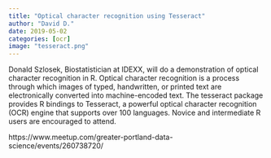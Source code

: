 ---
title: "Optical character recognition using Tesseract"
author: "David D."
date: 2019-05-02
categories: [ocr]
image: "tesseract.png"
---

Donald Szlosek, Biostatistician at IDEXX, will do a demonstration of optical character recognition in R. Optical character recognition is a process through which images of typed, handwritten, or printed text are electronically converted into machine-encoded text. The tesseract package provides R bindings to Tesseract, a powerful optical character recognition (OCR) engine that supports over 100 languages. Novice and intermediate R users are encouraged to attend.

https://www.meetup.com/greater-portland-data-science/events/260738720/
